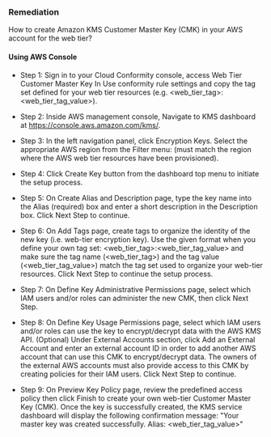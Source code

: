 ### Remediation

How to create Amazon KMS Customer Master Key (CMK) in your AWS account for the web tier?

#### Using AWS Console

- Step 1: Sign in to your Cloud Conformity console, access Web Tier Customer Master Key In Use conformity rule settings and copy the tag set defined for your web tier resources (e.g. \<web_tier_tag\>:\<web_tier_tag_value\>).

- Step 2: Inside AWS management console, Navigate to KMS dashboard at https://console.aws.amazon.com/kms/.

- Step 3: In the left navigation panel, click Encryption Keys. Select the appropriate AWS region from the Filter menu:
  (must match the region where the AWS web tier resources have been provisioned).

- Step 4: Click Create Key button from the dashboard top menu to initiate the setup process.

- Step 5: On Create Alias and Description page, type the key name into the Alias (required) box and enter a short description in the Description box. Click Next Step to continue.

- Step 6: On Add Tags page, create tags to organize the identity of the new key (i.e. web-tier encryption key). Use the given format when you define your own tag set: \<web_tier_tag\>:\<web_tier_tag_value\> and make sure the tag name (\<web_tier_tag\>) and the tag value (\<web_tier_tag_value\>) match the tag set used to organize your web-tier resources. Click Next Step to continue the setup process.

- Step 7: On Define Key Administrative Permissions page, select which IAM users and/or roles can administer the new CMK, then click Next Step.

- Step 8: On Define Key Usage Permissions page, select which IAM users and/or roles can use the key to encrypt/decrypt data with the AWS KMS API. (Optional) Under External Accounts section, click Add an External Account and enter an external account ID in order to add another AWS account that can use this CMK to encrypt/decrypt data. The owners of the external AWS accounts must also provide access to this CMK by creating policies for their IAM users. Click Next Step to continue.

- Step 9: On Preview Key Policy page, review the predefined access policy then click Finish to create your own web-tier Customer Master Key (CMK). Once the key is successfully created, the KMS service dashboard will display the following confirmation message: "Your master key was created successfully. Alias: \<web_tier_tag_value\>"

